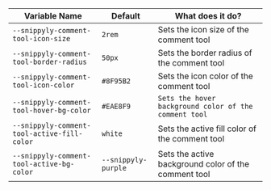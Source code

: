 | Variable Name | Default | What does it do? |
| ------------- | --------------------- | ---------------- |
| `--snippyly-comment-tool-icon-size` | `2rem` | Sets the icon size of the comment tool |
| `--snippyly-comment-tool-border-radius` | `50px` | Sets the border radius of the comment tool|
| `--snippyly-comment-tool-icon-color` | `#8F95B2` | Sets the icon color of the comment tool |
| `--snippyly-comment-tool-hover-bg-color` | `#EAE8F9` | `Sets the hover background color of the comment tool` |
| `--snippyly-comment-tool-active-fill-color` | `white` | Sets the active fill color of the comment tool |
| `--snippyly-comment-tool-active-bg-color` | `--snippyly-purple` | Sets the active background color of the comment tool |
